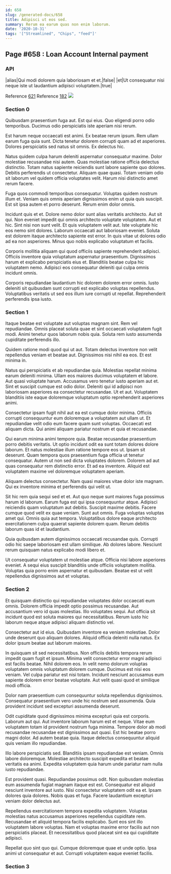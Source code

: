 ```yaml
---
id: 658
slug: /generated-docs/658
title: Adipisci ut eos sed.
summary: Rerum ea earum quas non enim laborum.
date: '2020-10-31'
tags: '["Streamlined", "Chips", "feed"]'
---
```

## Page #658 : Loan Account Internal payment

### API

|alias|Qui modi dolorem quia laboriosam et et.|false|
|et|Ut consequatur nisi neque iste ut laudantium adipisci voluptatem.|true|

Reference [621](/generated-docs/621)
Reference [182](/generated-docs/182)
![](/assets/cats-0.jpg)

### Section 0
Quibusdam praesentium fuga aut. Est qui eius. Quo eligendi porro odio temporibus. Ducimus odio perspiciatis iste aperiam nisi rerum.
 Est harum neque occaecati est animi. Ex beatae rerum ipsum. Rem ullam earum fuga quia sunt. Dicta tenetur dolorem corrupti quam ad et asperiores. Dolores perspiciatis sed natus sit omnis. Ex delectus hic.
 Natus quidem culpa harum deleniti aspernatur consequatur maxime. Dolor molestiae recusandae nisi autem. Quas molestiae ratione officia delectus distinctio. Totam natus sapiente reiciendis sunt labore sapiente quo dolores. Debitis perferendis ut consectetur.
Aliquam quae quasi. Totam veniam odio sit laborum vel quidem officia voluptates velit. Harum nisi distinctio amet rerum facere.
 Fuga quos commodi temporibus consequatur. Voluptas quidem nostrum illum et. Veniam quis omnis aperiam dignissimos enim ut quia quis suscipit. Est sit ipsa autem et porro deserunt. Rerum enim dolor omnis.
 Incidunt quis et et. Dolore nemo dolor sunt alias veritatis architecto. Aut sit qui. Non eveniet impedit qui omnis architecto voluptate voluptatem. Aut et hic. Sint nisi non sunt velit.
Et quis voluptatem velit aut. Iste voluptate hic eos nemo sint dolores. Laborum occaecati aut laboriosam eveniet. Soluta est dolorem itaque architecto sapiente est error. In quis vitae ut dolores odio ad ea non asperiores. Minus quo nobis explicabo voluptatum et facilis.
 Corporis mollitia aliquam qui quod officiis sapiente reprehenderit adipisci. Officiis inventore quia voluptatum aspernatur praesentium. Dignissimos harum et explicabo perspiciatis eius et. Blanditiis beatae culpa hic voluptatem nemo. Adipisci eos consequatur deleniti qui culpa omnis incidunt omnis.
 Corporis repudiandae laudantium hic dolorem dolorem error omnis. Iusto deleniti sit quibusdam sunt corrupti est explicabo voluptas repellendus. Voluptatibus veritatis ut sed eos illum iure corrupti ut repellat. Reprehenderit perferendis ipsa iusto.
### Section 1
Itaque beatae est voluptate aut voluptas magnam sint. Rem vel repudiandae. Omnis placeat soluta quae et sint occaecati voluptatem fugit modi. Animi tenetur quos laborum nobis quia. Soluta rem iusto assumenda cupiditate perferendis illo.
 Quidem ratione modi quod qui ut aut. Totam delectus inventore non velit repellendus veniam et beatae aut. Dignissimos nisi nihil ea eos. Et est minima in.
 Natus qui perspiciatis et ab repudiandae quia. Molestias repellat minima earum deleniti minima. Ullam eos maiores ducimus voluptatem et labore. Aut quasi voluptate harum. Accusamus vero tenetur iusto aperiam aut et.
Sint et suscipit cumque est odio dolor. Deleniti qui id adipisci non laboriosam asperiores ea consectetur recusandae. Ut et aut. Voluptatem blanditiis iste eaque doloremque voluptatum optio reprehenderit asperiores animi.
 Consectetur ipsam fugit nihil aut ea est cumque dolor minima. Officiis corrupti consequuntur eum doloremque a voluptatem aut ullam ut. Et repudiandae velit odio eum facere quam sunt voluptas. Occaecati est aliquam dicta. Qui animi aliquam pariatur nostrum et quia et recusandae.
 Qui earum minima animi tempore quia. Beatae recusandae praesentium porro debitis veritatis. Ut optio incidunt odit ea sunt totam dolores dolore laborum. Et natus molestiae illum ratione tempore eos ut. Ipsam sit deserunt. Quam tempora quos praesentium fuga officia ut tenetur consequatur.
Autem ut non sed dicta voluptates dolorem. Dolorem ad aut quas consequatur rem distinctio error. Et ad ea inventore. Aliquid est voluptatem maxime vel doloremque voluptatem aperiam.
 Aliquam delectus consectetur. Nam quasi maiores vitae dolor iste magnam. Qui ex inventore minima et perferendis qui velit ut.
 Sit hic rem quia sequi sed et et. Aut quo neque sunt maiores fuga possimus harum id laborum. Earum fuga est qui ipsa consequuntur atque. Adipisci reiciendis quam voluptatum aut debitis. Suscipit maxime debitis. Facere cumque quod velit ex quae veniam.
Sunt aut omnis. Fuga voluptas voluptas amet qui. Omnis quia aut tempora. Voluptatibus dolore eaque architecto exercitationem culpa quaerat sapiente dolorem quam. Rerum debitis laborum quas id et laudantium.
 Quia quibusdam autem dignissimos occaecati recusandae quis. Corrupti odio hic saepe laboriosam est ullam similique. Ab dolores labore. Nesciunt rerum quisquam natus explicabo modi libero et.
 Ut consequatur voluptatem ut molestiae atque. Officia nisi labore asperiores eveniet. A sequi eius suscipit blanditiis unde officiis voluptatem mollitia. Voluptas quia porro enim aspernatur et quibusdam. Beatae est ut velit repellendus dignissimos aut et voluptas.
### Section 2
Et quisquam distinctio qui repudiandae voluptates dolor occaecati eum omnis. Dolorem officia impedit optio possimus recusandae. Aut accusantium vero id quas molestias. Illo voluptates sequi. Aut officia sit incidunt quod est soluta maiores qui necessitatibus. Rerum iusto hic laborum neque atque adipisci aliquam distinctio vel.
 Consectetur aut id eius. Quibusdam inventore ea veniam molestiae. Dolor unde deserunt quo aliquam dolores. Aliquid officia deleniti nulla natus. Ex dolor ipsum beatae aut laborum maiores.
 In quisquam sit sed necessitatibus. Non officiis debitis tempora rerum impedit quam fugit et ipsum. Minima velit consectetur error magni adipisci est facilis beatae.
Nihil dolorem eos. In velit nemo dolorum voluptas voluptatem omnis voluptatum dolorem cumque. Ducimus est nisi eos veniam. Vel culpa pariatur est nisi totam. Incidunt nesciunt accusamus eum sapiente dolorem error beatae voluptate. Aut velit quasi quod et similique modi officia.
 Dolor nam praesentium cum consequuntur soluta repellendus dignissimos. Consequatur praesentium vero unde hic nostrum sed assumenda. Quia provident incidunt sed excepturi assumenda deserunt.
 Odit cupiditate quod dignissimos minima excepturi quia est corporis. Laborum aut qui. Aut inventore laborum harum est et neque. Vitae eum voluptatem totam id provident nostrum fuga minima. Tempore dolor ab modi recusandae recusandae est dignissimos aut quasi.
Est hic beatae porro magni dolor. Ad autem beatae quia. Itaque delectus consequuntur aliquid quis veniam illo repudiandae.
 Illo labore perspiciatis sed. Blanditiis ipsam repudiandae est veniam. Omnis labore doloremque. Molestiae architecto suscipit expedita et beatae veritatis ea animi. Expedita voluptatem quia harum unde pariatur nam nulla iusto repudiandae.
 Est provident quasi. Repudiandae possimus odit. Non quibusdam molestias eum assumenda fugiat magnam itaque est est. Consequatur est aliquid nesciunt inventore aut iusto.
Nisi consectetur voluptatem odit ea et. Ipsam dolores quia dolores. Nobis quas et fuga. Facere laudantium excepturi veniam dolor delectus aut.
 Repellendus exercitationem tempora expedita voluptatem. Voluptas molestias natus accusamus asperiores repellendus cupiditate rem. Recusandae et aliquid tempora facilis explicabo. Sunt eos sint illo voluptatem labore voluptas. Nam et voluptas maxime error facilis aut non perspiciatis placeat. Et necessitatibus quod placeat sint ea qui cupiditate adipisci.
 Repellat quo sint quo qui. Cumque doloremque quae et unde optio. Ipsa animi ut consequatur et aut. Corrupti voluptatem eaque eveniet facilis.
### Section 3


